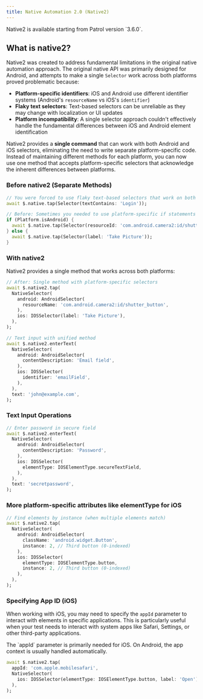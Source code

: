 ```yaml
---
title: Native Automation 2.0 (Native2)
---
```


<Info>
Native2 is available starting from Patrol version `3.6.0`.
</Info>

## What is native2?

Native2 was created to address fundamental limitations in the original native automation approach. The original native API was primarily designed for Android, and attempts to make a single `Selector` work across both platforms proved problematic because:

- **Platform-specific identifiers**: iOS and Android use different identifier systems (Android's `resourceName` vs iOS's `identifier`)
- **Flaky text selectors**: Text-based selectors can be unreliable as they may change with localization or UI updates
- **Platform incompatibility**: A single selector approach couldn't effectively handle the fundamental differences between iOS and Android element identification

Native2 provides a **single command** that can work with both Android and iOS selectors, eliminating the need to write separate platform-specific code. Instead of maintaining different methods for each platform, you can now use one method that accepts platform-specific selectors that acknowledge the inherent differences between platforms.


### Before native2 (Separate Methods)

```dart
// You were forced to use flaky text-based selectors that work on both platforms
await $.native.tap(Selector(textContains: 'Login'));
```

```dart
// Before: Sometimes you needed to use platform-specific if statements in your test code.
if (Platform.isAndroid) {
  await $.native.tap(Selector(resourceId: 'com.android.camera2:id/shutter_button'));
} else {
  await $.native.tap(Selector(label: 'Take Picture'));
}
```

### With native2

Native2 provides a single method that works across both platforms:

```dart
// After: Single method with platform-specific selectors
await $.native2.tap(
  NativeSelector(
    android: AndroidSelector(
      resourceName: 'com.android.camera2:id/shutter_button',
    ),
    ios: IOSSelector(label: 'Take Picture'),
  ),
);

// Text input with unified method
await $.native2.enterText(
  NativeSelector(
    android: AndroidSelector(
      contentDescription: 'Email field',
    ),
    ios: IOSSelector(
      identifier: 'emailField',
    ),
  ),
  text: 'john@example.com',
);
```

### Text Input Operations

```dart
// Enter password in secure field
await $.native2.enterText(
  NativeSelector(
    android: AndroidSelector(
      contentDescription: 'Password',
    ),
    ios: IOSSelector(
      elementType: IOSElementType.secureTextField,
    ),
  ),
  text: 'secretpassword',
);
```

### More platform-specific attributes like elementType for iOS

```dart
// Find elements by instance (when multiple elements match)
await $.native2.tap(
  NativeSelector(
    android: AndroidSelector(
      className: 'android.widget.Button',
      instance: 2, // Third button (0-indexed)
    ),
    ios: IOSSelector(
      elementType: IOSElementType.button,
      instance: 2, // Third button (0-indexed)
    ),
  ),
);
```

### Specifying App ID (iOS)

When working with iOS, you may need to specify the `appId` parameter to interact with elements in specific applications. This is particularly useful when your test needs to interact with system apps like Safari, Settings, or other third-party applications.

<Info>
The `appId` parameter is primarily needed for iOS. On Android, the app context is usually handled automatically.
</Info>

```dart
await $.native2.tap(
  appId: 'com.apple.mobilesafari',
  NativeSelector(
    ios: IOSSelector(elementType: IOSElementType.button, label: 'Open'),
  ),
);
```